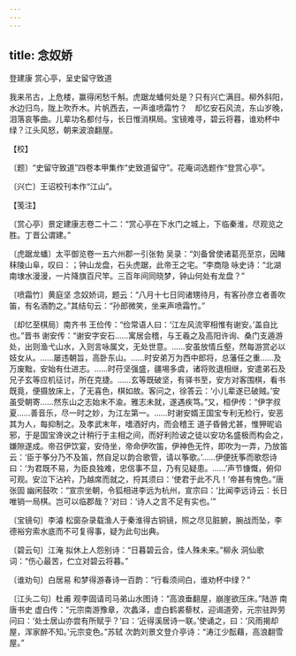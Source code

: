 ```yaml
---
---
---
```

title: 念奴娇
---



登建康 赏心亭，呈史留守致道





我来吊古，上危楼，赢得闲愁千斛。虎踞龙蟠何处是？只有兴亡满目。柳外斜阳，水边归鸟，陇上吹乔木。片帆西去，一声谁喷霜竹？　却忆安石风流，东山岁晚，泪落哀筝曲。儿辈功名都付与，长日惟消棋局。宝镜难寻，碧云将暮，谁劝杯中绿？江头风怒，朝来波浪翻屋。





【校】


〔题〕“史留守致道”四卷本甲集作“史致道留守”。花庵词选题作“登赏心亭”。

〔兴亡〕王诏校刊本作“江山”。





【笺注】


〔赏心亭〕景定建康志卷二十二：“赏心亭在下水门之城上，下临秦淮，尽观览之胜。丁晋公谓建。”

〔虎踞龙蟠〕太平御览卷一五六州郡一引张勃 吴录：“刘备曾使诸葛亮至京，因睹秣陵山阜，叹曰：；钟山龙盘，石头虎踞，此帝王之宅。“李商隐 咏史诗：“北湖南埭水漫漫，一片降旗百尺竿。三百年间同晓梦，钟山何处有龙盘？”

〔喷霜竹〕黄庭坚 念奴娇词，题云：“八月十七日同诸甥待月，有客孙彦立者善吹笛，有名酒酌之。”其结句云：“孙郎微笑，坐来声喷霜竹。”

〔却忆至棋局〕南齐书 王俭传：“俭常语人曰：‘江左风流宰相惟有谢安。’盖自比也。”晋书 谢安传：“谢安字安石……寓居会稽，与王羲之及高阳许询、桑门支遁游处，出则渔弋山水，入则言咏属文，无处世意。……安虽放情丘壑，然每游赏必以妓女从。……屡违朝旨，高卧东山。……时安弟万为西中郎将，总藩任之重……及万废黜，安始有仕进志。……时苻坚强盛，疆埸多虞，诸将败退相继，安遣弟石及兄子玄等应机征讨，所在克捷。……玄等既破坚，有驿书至，安方对客围棋，看书既竟，便摄放床上，了无喜色，棋如故。客问之，徐答云：‘小儿辈遂已破贼。’安虽受朝寄……然东山之志始末不渝。雅志未就，遂遇疾笃。”又，桓伊传：“伊字叔夏……善音乐，尽一时之妙，为江左第一。……时谢安婿王国宝专利无检行，安恶其为人，每抑制之。及孝武末年，嗜酒好内，而会稽王 道子昏醟尤甚，惟狎昵谄邪，于是国宝谗谀之计稍行于主相之间，而好利险诐之徒以安功名盛极而构会之，嫌隙遂成。帝召伊饮宴，安侍坐，帝命伊吹笛，伊神色无忤，即吹为一弄，乃放笛云：‘臣于筝分乃不及笛，然自足以韵合歌管，请以筝歌。’……伊便抚筝而歌怨诗曰：‘为君既不易，为臣良独难，忠信事不显，乃有见疑患。……’声节慷慨，俯仰可观。安泣下沾衿，乃越席而就之，捋其须曰：‘使君于此不凡！’帝甚有愧色。”唐张固 幽闲鼓吹：“宣宗坐朝，令狐相进李远为杭州，宣宗曰：‘比闻李远诗云：长日唯销一局棋。岂可以临郡哉？’对曰：‘诗人之言不足有实也。’”

〔宝镜句〕李濬 松窗杂录载渔人于秦淮得古铜镜，照之尽见脏腑，腕战而坠，李德裕穷索水底而不可复得事，疑为此句出典。

〔碧云句〕江淹 拟休上人怨别诗：“日暮碧云合，佳人殊未来。”柳永 洞仙歌词：“伤心最苦，伫立对碧云将暮。”

〔谁劝句〕白居易 和梦得游春诗一百韵：“行看须间白，谁劝杯中绿？”

〔江头二句〕杜甫 观李固请司马弟山水图诗：“高浪垂翻屋，崩崖欲压床。”陆游 南唐书史 虚白传：“元宗南游豫章，次蠡泽，虚白鹤裘藜杖，迎谒道旁，元宗驻跸劳问曰：‘处士居山亦尝有所赋乎？’曰：‘近得溪居诗一联。’使诵之，曰：‘风雨揭却屋，浑家醉不知。’元宗变色。”苏轼 次韵刘景文登介亭诗：“涛江少酝藉，高浪翻雪屋。”